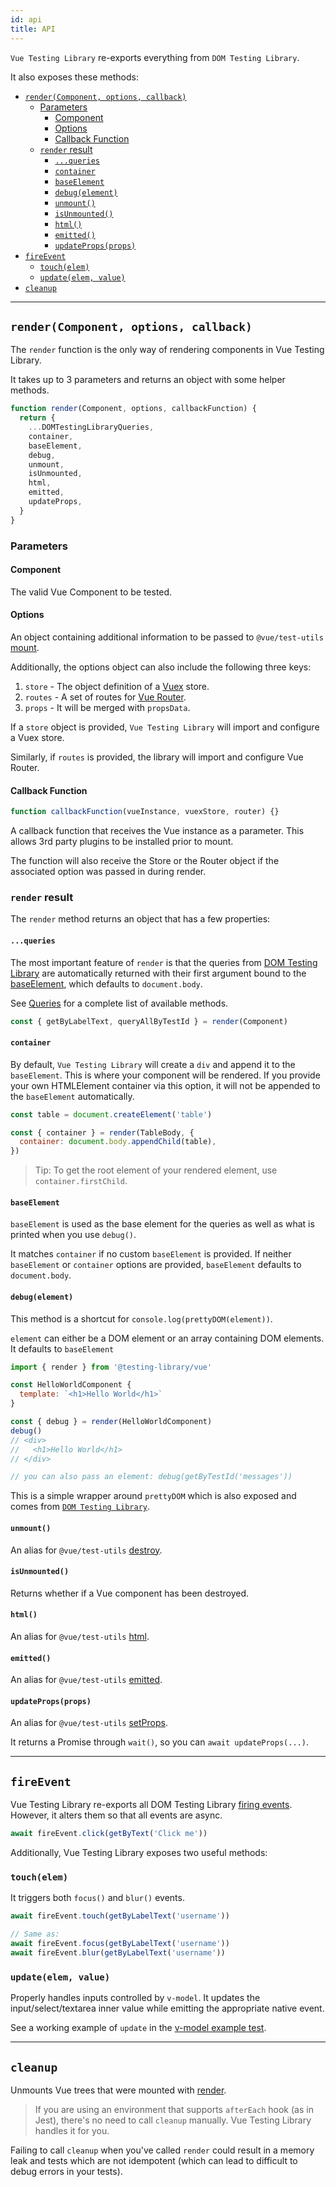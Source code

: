 ```yaml
---
id: api
title: API
---
```


`Vue Testing Library` re-exports everything from `DOM Testing Library`.

It also exposes these methods:

- [`render(Component, options, callback)`](#rendercomponent-options-callback)
  - [Parameters](#parameters)
    - [Component](#component)
    - [Options](#options)
    - [Callback Function](#callback-function)
  - [`render` result](#render-result)
    - [`...queries`](#queries)
    - [`container`](#container)
    - [`baseElement`](#baseelement)
    - [`debug(element)`](#debugelement)
    - [`unmount()`](#unmount)
    - [`isUnmounted()`](#isunmounted)
    - [`html()`](#html)
    - [`emitted()`](#emitted)
    - [`updateProps(props)`](#updatepropsprops)
- [`fireEvent`](#fireevent)
  - [`touch(elem)`](#touchelem)
  - [`update(elem, value)`](#updateelem-value)
- [`cleanup`](#cleanup)

---

## `render(Component, options, callback)`

The `render` function is the only way of rendering components in Vue Testing
Library.

It takes up to 3 parameters and returns an object with some helper methods.

```js
function render(Component, options, callbackFunction) {
  return {
    ...DOMTestingLibraryQueries,
    container,
    baseElement,
    debug,
    unmount,
    isUnmounted,
    html,
    emitted,
    updateProps,
  }
}
```

### Parameters

#### Component

The valid Vue Component to be tested.

#### Options

An object containing additional information to be passed to `@vue/test-utils`
[mount](https://vue-test-utils.vuejs.org/api/options.html#context).

Additionally, the options object can also include the following three keys:

1. `store` - The object definition of a [Vuex](https://vuex.vuejs.org/) store.
2. `routes` - A set of routes for [Vue Router](https://router.vuejs.org/).
3. `props` - It will be merged with `propsData`.

If a `store` object is provided, `Vue Testing Library` will import and configure
a Vuex store.

Similarly, if `routes` is provided, the library will import and configure Vue
Router.

#### Callback Function

```js
function callbackFunction(vueInstance, vuexStore, router) {}
```

A callback function that receives the Vue instance as a parameter. This allows
3rd party plugins to be installed prior to mount.

The function will also receive the Store or the Router object if the associated
option was passed in during render.

### `render` result

The `render` method returns an object that has a few properties:

#### `...queries`

The most important feature of `render` is that the queries from
[DOM Testing Library](dom-testing-library/api-queries.mdx) are automatically
returned with their first argument bound to the [baseElement](#baseelement),
which defaults to `document.body`.

See [Queries](dom-testing-library/api-queries.mdx) for a complete list of
available methods.

```js
const { getByLabelText, queryAllByTestId } = render(Component)
```

#### `container`

By default, `Vue Testing Library` will create a `div` and append it to the
`baseElement`. This is where your component will be rendered. If you provide
your own HTMLElement container via this option, it will not be appended to the
`baseElement` automatically.

```js
const table = document.createElement('table')

const { container } = render(TableBody, {
  container: document.body.appendChild(table),
})
```

> Tip: To get the root element of your rendered element, use
> `container.firstChild`.

#### `baseElement`

`baseElement` is used as the base element for the queries as well as what is
printed when you use `debug()`.

It matches `container` if no custom `baseElement` is provided. If neither
`baseElement` or `container` options are provided, `baseElement` defaults to
`document.body`.

#### `debug(element)`

This method is a shortcut for `console.log(prettyDOM(element))`.

`element` can either be a DOM element or an array containing DOM elements. It
defaults to `baseElement`

```jsx
import { render } from '@testing-library/vue'

const HelloWorldComponent {
  template: `<h1>Hello World</h1>`
}

const { debug } = render(HelloWorldComponent)
debug()
// <div>
//   <h1>Hello World</h1>
// </div>

// you can also pass an element: debug(getByTestId('messages'))
```

This is a simple wrapper around `prettyDOM` which is also exposed and comes from
[`DOM Testing Library`](https://github.com/testing-library/dom-testing-library/blob/master/README.md#prettydom).

#### `unmount()`

An alias for `@vue/test-utils`
[destroy](https://vue-test-utils.vuejs.org/api/wrapper/#destroy).

#### `isUnmounted()`

Returns whether if a Vue component has been destroyed.

#### `html()`

An alias for `@vue/test-utils`
[html](https://vue-test-utils.vuejs.org/api/wrapper/#html).

#### `emitted()`

An alias for `@vue/test-utils`
[emitted](https://vue-test-utils.vuejs.org/api/wrapper/#emitted).

#### `updateProps(props)`

An alias for `@vue/test-utils`
[setProps](https://vue-test-utils.vuejs.org/api/wrapper/#setprops).

It returns a Promise through `wait()`, so you can `await updateProps(...)`.

---

## `fireEvent`

Vue Testing Library re-exports all DOM Testing Library
[firing events](dom-testing-library/api-events.mdx).
However, it alters them so that all events are async.

```js
await fireEvent.click(getByText('Click me'))
```

Additionally, Vue Testing Library exposes two useful methods:

### `touch(elem)`

It triggers both `focus()` and `blur()` events.

```js
await fireEvent.touch(getByLabelText('username'))

// Same as:
await fireEvent.focus(getByLabelText('username'))
await fireEvent.blur(getByLabelText('username'))
```

### `update(elem, value)`

Properly handles inputs controlled by `v-model`. It updates the
input/select/textarea inner value while emitting the appropriate native event.

See a working example of `update` in the
[v-model example test](vue-testing-library/examples.mdx#example-using-v-model).

---

## `cleanup`

Unmounts Vue trees that were mounted with [render](#render).

> If you are using an environment that supports `afterEach` hook (as in Jest),
> there's no need to call `cleanup` manually. Vue Testing Library handles it for
> you.

Failing to call `cleanup` when you've called `render` could result in a memory
leak and tests which are not idempotent (which can lead to difficult to debug
errors in your tests).
